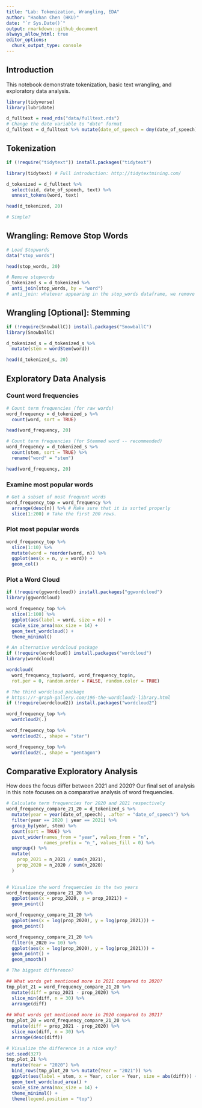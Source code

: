 ```yaml
---
title: "Lab: Tokenization, Wrangling, EDA"
author: "Haohan Chen (HKU)"
date: "`r Sys.Date()`"
output: rmarkdown::github_document
always_allow_html: true
editor_options: 
  chunk_output_type: console
---
```


## Introduction

This notebook demonstrate tokenization, basic text wrangling, and exploratory data analysis.

```r
library(tidyverse)
library(lubridate)
```

```r
d_fulltext = read_rds("data/fulltext.rds")
# Change the date variable to "date" format
d_fulltext = d_fulltext %>% mutate(date_of_speech = dmy(date_of_speech))
```

## Tokenization

```r
if (!require("tidytext")) install.packages("tidytext")

library(tidytext) # Full introduction: http://tidytextmining.com/
```

```r
d_tokenized = d_fulltext %>%
  select(uid, date_of_speech, text) %>%
  unnest_tokens(word, text)

head(d_tokenized, 20)

# Simple?
```

## Wrangling: Remove Stop Words

```r
# Load Stopwords
data("stop_words")

head(stop_words, 20)
```

```r
# Remove stopwords
d_tokenized_s = d_tokenized %>%
  anti_join(stop_words, by = "word")
# anti_join: whatever appearing in the stop_words dataframe, we remove it.
```

## Wrangling [Optional]: Stemming

```r
if (!require(SnowballC)) install.packages("SnowballC")
library(SnowballC)
```

```r
d_tokenized_s = d_tokenized_s %>%
  mutate(stem = wordStem(word))

head(d_tokenized_s, 20)
```

## Exploratory Data Analysis

### Count word frequencies

```r
# Count term frequencies (for raw words)
word_frequency = d_tokenized_s %>%
  count(word, sort = TRUE)

head(word_frequency, 20)

# Count term frequencies (for Stemmed word -- recommended)
word_frequency = d_tokenized_s %>%
  count(stem, sort = TRUE) %>%
  rename("word" = "stem")

head(word_frequency, 20)
```

### Examine most popular words

```r
# Get a subset of most frequent words
word_frequency_top = word_frequency %>%
  arrange(desc(n)) %>% # Make sure that it is sorted properly
  slice(1:200) # Take the first 200 rows. 
```

### Plot most popular words

```r
word_frequency_top %>%
  slice(1:10) %>%
  mutate(word = reorder(word, n)) %>%
  ggplot(aes(x = n, y = word)) +
  geom_col()
```

### Plot a Word Cloud

```r
if (!require(ggwordcloud)) install.packages("ggwordcloud")
library(ggwordcloud)

word_frequency_top %>%
  slice(1:100) %>%
  ggplot(aes(label = word, size = n)) +
  scale_size_area(max_size = 14) +
  geom_text_wordcloud() +
  theme_minimal()

```

```r
# An alternative wordcloud package
if (!require(wordcloud)) install.packages("wordcloud")
library(wordcloud)

wordcloud(
  word_frequency_top$word, word_frequency_top$n, 
  rot.per = 0, random.order = FALSE, random.color = TRUE)

```

```r
# The third wordcloud package
# https://r-graph-gallery.com/196-the-wordcloud2-library.html
if (!require(wordcloud2)) install.packages("wordcloud2")

word_frequency_top %>%
  wordcloud2(.)

word_frequency_top %>%
  wordcloud2(., shape = "star")

word_frequency_top %>%
  wordcloud2(., shape = "pentagon")

```

## Comparative Exploratory Analysis

How does the focus differ between 2021 and 2020? Our final set of analysis in this note focuses on a comparative analysis of word frequencies.

```r
# Calculate term frequencies for 2020 and 2021 respectively
word_frequency_compare_21_20 = d_tokenized_s %>%
  mutate(year = year(date_of_speech), .after = "date_of_speech") %>%
  filter(year == 2020 | year == 2021) %>%
  group_by(year, stem) %>%
  count(sort = TRUE) %>%
  pivot_wider(names_from = "year", values_from = "n", 
              names_prefix = "n_", values_fill = 0) %>%
  ungroup() %>%
  mutate(
    prop_2021 = n_2021 / sum(n_2021),
    prop_2020 = n_2020 / sum(n_2020)
  )
    
```

```r
# Visualize the word frequencies in the two years
word_frequency_compare_21_20 %>%
  ggplot(aes(x = prop_2020, y = prop_2021)) +
  geom_point()

word_frequency_compare_21_20 %>%
  ggplot(aes(x = log(prop_2020), y = log(prop_2021))) +
  geom_point()

word_frequency_compare_21_20 %>%
  filter(n_2020 >= 10) %>%
  ggplot(aes(x = log(prop_2020), y = log(prop_2021))) +
  geom_point() +
  geom_smooth()

```

```r
# The biggest difference?

## What words get mentioned more in 2021 compared to 2020?
tmp_plot_21 = word_frequency_compare_21_20 %>%
  mutate(diff = prop_2021 - prop_2020) %>%
  slice_min(diff, n = 30) %>%
  arrange(diff)
  
## What words get mentioned more in 2020 compared to 2021?
tmp_plot_20 = word_frequency_compare_21_20 %>%
  mutate(diff = prop_2021 - prop_2020) %>%
  slice_max(diff, n = 30) %>%
  arrange(desc(diff))

```

```r
# Visualize the difference in a nice way?
set.seed(327)
tmp_plot_21 %>% 
  mutate(Year = "2020") %>%
  bind_rows(tmp_plot_20 %>% mutate(Year = "2021")) %>%
  ggplot(aes(label = stem, x = Year, color = Year, size = abs(diff))) +
  geom_text_wordcloud_area() +
  scale_size_area(max_size = 14) +
  theme_minimal() +
  theme(legend.position = "top")
```
